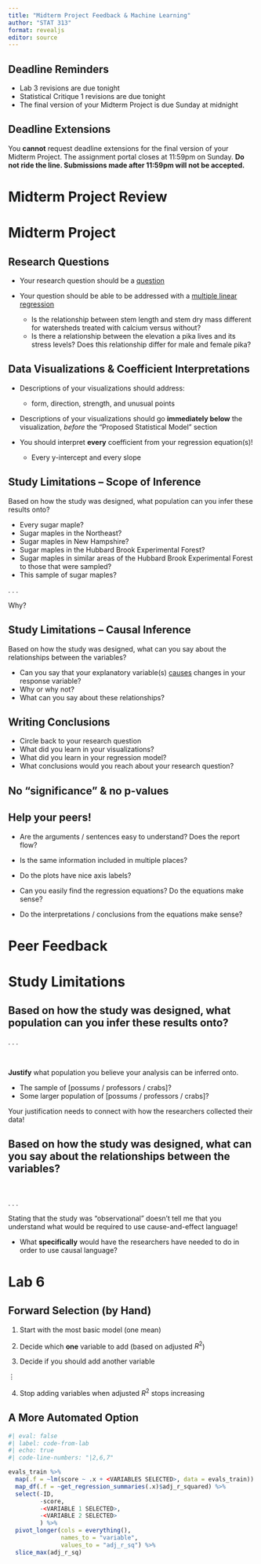 ```yaml
---
title: "Midterm Project Feedback & Machine Learning"
author: "STAT 313"
format: revealjs
editor: source
---
```


## Deadline Reminders

-   Lab 3 revisions are due tonight
-   Statistical Critique 1 revisions are due tonight
-   The final version of your Midterm Project is due Sunday at midnight

::: callout-important
# Deadline Extensions

You **cannot** request deadline extensions for the final version of your Midterm
Project. The assignment portal closes at 11:59pm on Sunday. 
**Do not ride the line. Submissions made after 11:59pm will not be accepted.**
:::

# Midterm Project Review

# Midterm Project

## Research Questions

::: incremental
-   Your research question should be a [question]{.underline}

-   Your question should be able to be addressed with a [multiple linear regression]{.underline}

    -   Is the relationship between stem length and stem dry mass different for watersheds treated with calcium versus without?
    -   Is there a relationship between the elevation a pika lives and its stress levels? Does this relationship differ for male and female pika?
:::

## Data Visualizations & Coefficient Interpretations

::: incremental
-   Descriptions of your visualizations should address:

    -   form, direction, strength, and unusual points

-   Descriptions of your visualizations should go **immediately below** the visualization, *before* the "Proposed Statistical Model" section

-   You should interpret **every** coefficient from your regression equation(s)!

    -   Every y-intercept and every slope
:::

## Study Limitations -- Scope of Inference

Based on how the study was designed, what population can you infer these results onto?

:::: fragment
::: small
-   Every sugar maple?
-   Sugar maples in the Northeast?
-   Sugar maples in New Hampshire?
-   Sugar maples in the Hubbard Brook Experimental Forest?
-   Sugar maples in similar areas of the Hubbard Brook Experimental Forest to those that were sampled?
-   This sample of sugar maples?
:::
::::

. . .

Why?

## Study Limitations -- Causal Inference

Based on how the study was designed, what can you say about the relationships between the variables?

:::: fragment
::: small
-   Can you say that your explanatory variable(s) [causes]{.underline} changes in your response variable?
-   Why or why not?
-   What can you say about these relationships?
:::
::::

## Writing Conclusions

-   Circle back to your research question
-   What did you learn in your visualizations?
-   What did you learn in your regression model?
-   What conclusions would you reach about your research question?

::: callout-caution
# No "significance" & no p-values
:::


## Help your peers!

-   Are the arguments / sentences easy to understand? Does the report flow?

-   Is the same information included in multiple places?

-   Do the plots have nice axis labels?

-   Can you easily find the regression equations? Do the equations make sense?

-   Do the interpretations / conclusions from the equations make sense?

# Peer Feedback

# Study Limitations

## Based on how the study was designed, what population can you infer these results onto?

. . .

</br>

**Justify** what population you believe your analysis can be inferred onto.

-   The sample of \[possums / professors / crabs\]?
-   Some larger population of \[possums / professors / crabs\]?

Your justification needs to connect with how the researchers collected their data!

## Based on how the study was designed, what can you say about the relationships between the variables?

</br>

. . .

Stating that the study was "observational" doesn't tell me that you understand what would be required to use cause-and-effect language!

-   What **specifically** would have the researchers have needed to do in order to use causal language?


# Lab 6

## Forward Selection (by Hand)

1.  Start with the most basic model (one mean)

2.  Decide which **one** variable to add (based on adjusted $R^2$)

3.  Decide if you should add another variable

$\vdots$

4.  Stop adding variables when adjusted $R^2$ stops increasing

## A More Automated Option

```r
#| eval: false
#| label: code-from-lab
#| echo: true
#| code-line-numbers: "|2,6,7"

evals_train %>% 
  map(.f = ~lm(score ~ .x + <VARIABLES SELECTED>, data = evals_train)) %>% 
  map_df(.f = ~get_regression_summaries(.x)$adj_r_squared) %>% 
  select(-ID, 
         -score,
         -<VARIABLE 1 SELECTED>,
         -<VARIABLE 2 SELECTED>
         ) %>% 
  pivot_longer(cols = everything(), 
               names_to = "variable", 
               values_to = "adj_r_sq") %>% 
  slice_max(adj_r_sq)
```
